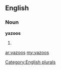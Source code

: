 ==English==

===Noun===
'''yazoos'''

# {{plural of|[[yazoo]]}}

[[Category:English plurals]]

[[ar:yazoos]]
[[my:yazoos]]